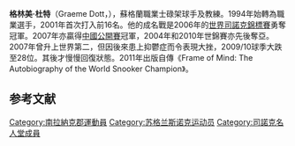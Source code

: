 {{noteTA
|G1=Snooker
}}
{{Infobox snooker player
| name         = 杜特<BR>Graeme Dott
| image        = Graeme Dott.JPG|250px
| caption      =
| birth_date  = {{birth date and age|df=y|1977|5|12}}
| birth_place   = [[Larkhall|Larkhall]], [[蘇格蘭|蘇格蘭]]
| Sport country = {{SCO}}
| Nickname     = The Pocket Dynamo
| Professional = 1994–
| High ranking = 2 <small>([[Snooker_world_rankings_2007/2008|2007/08]])</small>
| Prize money  = [[鎊|£]]1,861,977<ref name="prizemoney">{{cite web|title=Prize Money - All-time, Professional|url=http://www.cuetracker.net/pages/prizeMoney.php?alltime&status=p|publisher=CueTracker - Snooker Database|accessdate=26 April 2014|deadurl=yes|archiveurl=https://web.archive.org/web/20141019012038/http://www.cuetracker.net/pages/prizeMoney.php?alltime&status=p|archivedate=2014年10月19日}}</ref>
| High break   = '''[[滿分桿|147]]''' <small>(1999 [[英國公開賽|英國公開賽]])</small>
| Century break = 157<ref name="centurybreaks">{{cite web|title=Centuries|url=http://www.prosnookerblog.com/centuries/|publisher=Pro Snooker Blog|accessdate=18 May 2014|archive-date=2019-05-17|archive-url=https://web.archive.org/web/20190517130241/http://www.prosnookerblog.com/centuries/|dead-url=no}}</ref>
| Ranking wins = 2
| Other wins = 1
| World champ  = [[2006_World_Snooker_Championship|2006]]
| website       = {{url|http://www.graemedottcoaching.com/}}
}}
'''格林美·杜特'''（Graeme Dott，{{bd|1977年|5月12日}}），蘇格蘭職業士碌架球手及教練。1994年始轉為職業選手，2001年首次打入前16名。他的成名戰是2006年的[[世界司諾克錦標賽|世界司諾克錦標賽]]勇奪冠軍。2007年亦贏得[[司諾克中國公開賽|中國公開賽]]冠軍，2004年和2010年世錦賽亦先後奪亞。2007年曾升上世界第二，但因後來患上抑鬱症而令表現大挫，2009/10球季大跌至28位。其後才慢慢回復狀態。2011年出版自傳《Frame of Mind: The Autobiography of the World Snooker Champion》。

==参考文献==
{{reflist}}

{{Authority control}}
{{DEFAULTSORT:Dott, Graeme}}
[[Category:南拉納克郡運動員|Category:南拉納克郡運動員]]
[[Category:苏格兰斯诺克运动员|Category:苏格兰斯诺克运动员]]
[[Category:司諾克名人堂成員|Category:司諾克名人堂成員]]